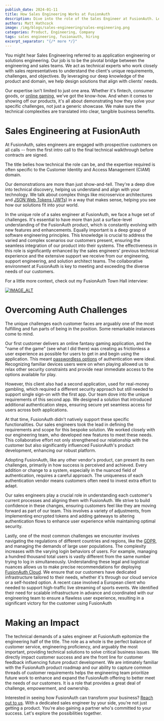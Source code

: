 ```yaml
---
publish_date: 2024-01-11
title: How Sales Engineering Works at FusionAuth
description: Dive into the role of the Sales Engineer at FusionAuth. Learn how we make it easy to adopt a new CIAM provider.
authors: Matt Hathcock
image: /img/blogs/sales-engineering/sales-engineering.png
categories: Product, Engineering, Company
tags: sales engineering, fusionauth, hiring
excerpt_separator: "{/* more */}"
---
```

You might hear Sales Engineering referred to as application engineering or solutions engineering. Our job is to be the pivotal bridge between the engineering and sales teams. We act as technical experts who work closely with sales representatives to understand the client's unique requirements, challenges, and objectives. By leveraging our deep knowledge of the product and domain, we help design solutions that align with clients' needs.

Our expertise isn't limited to just one area. Whether it's fintech, consumer goods, or [online gaming](/industry/gaming-authentication), we've got the know-how. And when it comes to showing off our products, it's all about demonstrating how they solve your specific challenges, not just a generic showcase. We make sure the technical complexities are translated into clear, tangible business benefits.

Sales Engineering at FusionAuth
===============================

At FusionAuth, sales engineers are engaged with prospective customers on all calls -- from the first intro call to the final technical walkthrough before contracts are signed.

The title belies how technical the role can be, and the expertise required is often specific to the Customer Identity and Access Management (CIAM) domain.

Our demonstrations are more than just show-and-tell. They're a deep dive into technical discovery, helping us understand and align with your technology. We talk about complex things like microservice architectures and [JSON Web Tokens (JWTs)](/docs/apis/jwt) in a way that makes sense, helping you see how our solutions fit into your world.

In the unique role of a sales engineer at FusionAuth, we face a huge set of challenges. It's essential to have more than just a surface-level understanding of the FusionAuth product, which is constantly evolving with new features and enhancements. Equally important is a deep grasp of software engineering principles. This knowledge is crucial to address the varied and complex scenarios our customers present, ensuring the seamless integration of our product into their systems. The effectiveness in this role is significantly enhanced by the sales engineers' previous technical experience and the extensive support we receive from our engineering, support engineering, and solution architect teams. The collaborative environment at FusionAuth is key to meeting and exceeding the diverse needs of our customers.

For a little more context, check out my FusionAuth Town Hall interview:

[![IMAGE_ALT](https://img.youtube.com/vi/nBO5pD2NBuc/maxresdefault.jpg)](https://www.youtube.com/watch?v=nBO5pD2NBuc)

Overcoming Auth Challenges
==========================

The unique challenges each customer faces are arguably one of the most fulfilling and fun parts of being in the position. Some remarkable instances come to mind.

Our first customer delivers an online fantasy gaming application, and the "name of the game" (see what I did there) was creating as frictionless a user experience as possible for users to get in and begin using the application. This meant [passwordless options](/articles/identity-basics/magic-links) of authentication were ideal. Recognizing familiar devices users were on when playing allowed us to relax other security constraints and provide near immediate access to the options available for play.

However, this client also had a second application, used for real-money gambling, which required a different security approach but still needed to support single sign-on with the first app. Our team dove into the unique requirements of this second app. We designed a solution that introduced additional authentication steps, ensuring secure yet seamless access for users across both applications.

At that time, FusionAuth didn't natively support these specific functionalities. Our sales engineers took the lead in defining the requirements and scope for this bespoke solution. We worked closely with our engineering team, who developed new features to meet these needs. This collaborative effort not only strengthened our relationship with the customer but also significantly influenced FusionAuth's product development, enhancing our robust platform.

Adopting FusionAuth, like any other vendor's product, can present its own challenges, primarily in how success is perceived and achieved. Every addition or change to a system, especially in the nuanced field of authentication, requires a careful approach. The uniqueness of each authentication vendor means customers often need to invest extra effort to adapt. 

Our sales engineers play a crucial role in understanding each customer's current processes and aligning them with FusionAuth. We strive to build confidence in these changes, ensuring customers feel like they are moving forward as part of our team. This involves a variety of adjustments, from implementing encrypted tokens and adding gateways to altering authentication flows to enhance user experience while maintaining optimal security.

Lastly, one of the most common challenges we encounter involves navigating the regulations of different countries and regions, like the [GDPR](/articles/ciam/developers-guide-to-gdpr), and managing the demands of large user populations. The complexity increases with the varying login behaviors of users. For example, managing a hundred thousand total users is vastly different from the same number trying to log in simultaneously. Understanding these legal and logistical nuances allows us to make precise recommendations for deploying [FusionAuth Cloud](/platform/fusionauth-cloud). We ensure that our customers have dedicated infrastructure tailored to their needs, whether it's through our cloud service or a self-hosted option. A recent case involved a European client who needed to support high-traffic live streaming of sports events. We identified their need for scalable infrastructure in advance and coordinated with our engineering team to ensure a flawless user experience, resulting in a significant victory for the customer using FusionAuth

Making an Impact
================

The technical demands of a sales engineer at FusionAuth epitomize the engineering half of the title. The role as a whole is the perfect balance of customer service, engineering proficiency, and arguably the most important, providing technical solutions to solve critical business issues. We directly impact customer success and are the front line for customer feedback influencing future product development. We are intimately familiar with the FusionAuth product roadmap and our ability to capture common threads of customer requirements helps the engineering team prioritize future work to enhance and expand the FusionAuth offering to better meet the needs of our customers. It is a role that provides a great deal of challenge, empowerment, and ownership.

Interested in seeing how FusionAuth can transform your business? [Reach out to us](/contact). With a dedicated sales engineer by your side, you're not just getting a product. You're also gaining a partner who's committed to your success. Let's explore the possibilities together.
